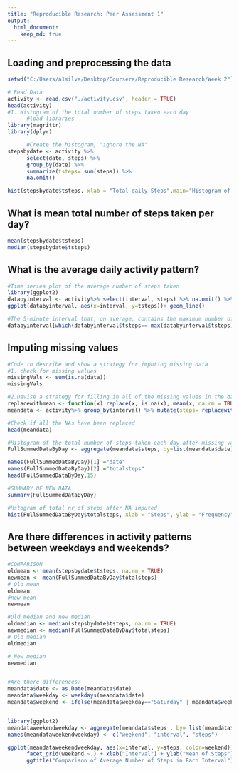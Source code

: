 ---
title: "Reproducible Research: Peer Assessment 1"
output: 
  html_document:
    keep_md: true
---


## Loading and preprocessing the data

```{r}
setwd("C:/Users/a1silva/Desktop/Coursera/Reproducible Research/Week 2")

# Read Data
activity <- read.csv("./activity.csv", header = TRUE)
head(activity)
#1. Histogram of the total number of steps taken each day
      #load libraries
library(magrittr)
library(dplyr)

      #Create the histogram, "ignore the NA"
stepsbydate <- activity %>% 
      select(date, steps) %>% 
      group_by(date) %>% 
      summarize(tsteps= sum(steps)) %>%
      na.omit()

hist(stepsbydate$tsteps, xlab = "Total daily Steps",main="Histogram of Steps by day", breaks = 20)

```

## What is mean total number of steps taken per day?
```{r}
mean(stepsbydate$tsteps)
median(stepsbydate$tsteps)
```


## What is the average daily activity pattern?
```{r}
#Time series plot of the average number of steps taken
library(ggplot2)
databyinterval <- activity%>% select(interval, steps) %>% na.omit() %>% group_by(interval) %>% summarize(tsteps= mean(steps)) 
ggplot(databyinterval, aes(x=interval, y=tsteps))+ geom_line()

#The 5-minute interval that, on average, contains the maximum number of steps
databyinterval[which(databyinterval$tsteps== max(databyinterval$tsteps)),]

```

## Imputing missing values

```{r}

#Code to describe and show a strategy for imputing missing data
#1. check for missing values
missingVals <- sum(is.na(data))
missingVals

#2.Devise a strategy for filling in all of the missing values in the dataset: Use the mean for that 5 -minute interval to replace all the missing values in the dataset. 
replacewithmean <- function(x) replace(x, is.na(x), mean(x, na.rm = TRUE))
meandata <- activity%>% group_by(interval) %>% mutate(steps= replacewithmean(steps))

#Check if all the NAs have been replaced
head(meandata)

#Histogram of the total number of steps taken each day after missing values are imputed
FullSummedDataByDay <- aggregate(meandata$steps, by=list(meandata$date), sum)

names(FullSummedDataByDay)[1] ="date"
names(FullSummedDataByDay)[2] ="totalsteps"
head(FullSummedDataByDay,15)

#SUMMARY OF NEW DATA
summary(FullSummedDataByDay)

#Hstogram of total nr of steps after NA imputed
hist(FullSummedDataByDay$totalsteps, xlab = "Steps", ylab = "Frequency", main = "Total Daily Steps", breaks = 20)

```


## Are there differences in activity patterns between weekdays and weekends?
```{r}
#COMPARISON
oldmean <- mean(stepsbydate$tsteps, na.rm = TRUE)
newmean <- mean(FullSummedDataByDay$totalsteps)
# Old mean 
oldmean
#new mean 
newmean

#Old median and new median
oldmedian <- median(stepsbydate$tsteps, na.rm = TRUE)
newmedian <- median(FullSummedDataByDay$totalsteps)
# Old median
oldmedian

# New median
newmedian


#Are there differences?
meandata$date <- as.Date(meandata$date)
meandata$weekday <- weekdays(meandata$date)
meandata$weekend <- ifelse(meandata$weekday=="Saturday" | meandata$weekday=="Sunday", "Weekend", "Weekday" )


library(ggplot2)
meandataweekendweekday <- aggregate(meandata$steps , by= list(meandata$weekend, meandata$interval), na.omit(mean))
names(meandataweekendweekday) <- c("weekend", "interval", "steps")

ggplot(meandataweekendweekday, aes(x=interval, y=steps, color=weekend)) + geom_line()+
      facet_grid(weekend ~.) + xlab("Interval") + ylab("Mean of Steps") +
      ggtitle("Comparison of Average Number of Steps in Each Interval")
```
